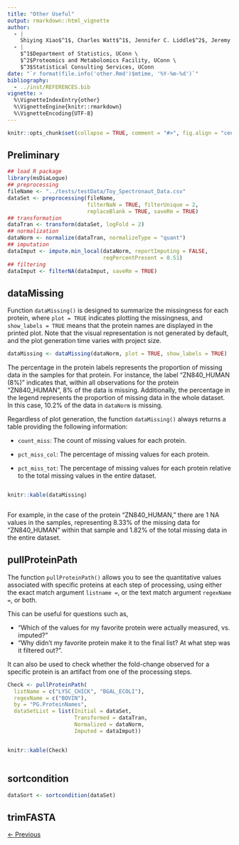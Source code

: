 ```yaml
---
title: "Other Useful"
output: rmarkdown::html_vignette
author: 
  - |
    Shiying Xiao$^1$, Charles Watt$^1$, Jennifer C. Liddle$^2$, Jeremy L. Balsbaugh$^2$, Timothy E. Moore$^3$
  - |
    $^1$Department of Statistics, UConn \
    $^2$Proteomics and Metabolomics Facility, UConn \
    $^3$Statistical Consulting Services, UConn
date: "`r format(file.info('other.Rmd')$mtime, '%Y-%m-%d')`"
bibliography:
  - ../inst/REFERENCES.bib
vignette: >
  %\VignetteIndexEntry{other}
  %\VignetteEngine{knitr::rmarkdown}
  %\VignetteEncoding{UTF-8}
---
```


```r
knitr::opts_chunk$set(collapse = TRUE, comment = "#>", fig.align = "center")
```


## Preliminary


```r
## load R package
library(msDiaLogue)
## preprocessing
fileName <- "../tests/testData/Toy_Spectronaut_Data.csv"
dataSet <- preprocessing(fileName,
                         filterNaN = TRUE, filterUnique = 2,
                         replaceBlank = TRUE, saveRm = TRUE)
## transformation
dataTran <- transform(dataSet, logFold = 2)
## normalization
dataNorm <- normalize(dataTran, normalizeType = "quant")
## imputation
dataImput <- impute.min_local(dataNorm, reportImputing = FALSE,
                              reqPercentPresent = 0.51)
## filtering
dataImput <- filterNA(dataImput, saveRm = TRUE)
```


## dataMissing


Function `dataMissing()` is designed to summarize the missingness for each
protein, where `plot = TRUE` indicates plotting the missingness, and
`show_labels = TRUE` means that the protein names are displayed in the printed
plot. Note that the visual representation is not generated by default, and the
plot generation time varies with project size.


```r
dataMissing <- dataMissing(dataNorm, plot = TRUE, show_labels = TRUE)
```


The percentage in the protein labels represents the proportion of missing data
in the samples for that protein. For instance, the label "ZN840_HUMAN (8\%)"
indicates that, within all observations for the protein "ZN840_HUMAN", 8\% of
the data is missing. Additionally, the percentage in the legend represents the
proportion of missing data in the whole dataset. In this case, 10.2\% of the
data in `dataNorm` is missing.


Regardless of plot generation, the function `dataMissing()` always returns a
table providing the following information:


+ `count_miss`: The count of missing values for each protein.

+ `pct_miss_col`: The percentage of missing values for each protein.

+ `pct_miss_tot`: The percentage of missing values for each protein relative to
the total missing values in the entire dataset.


<div style="overflow-x: auto;">
```r
knitr::kable(dataMissing)
```
</div>


For example, in the case of the protein "ZN840_HUMAN," there are 1 NA values in
the samples, representing 8.33\% of the missing data for "ZN840_HUMAN" within
that sample and 1.82\% of the total missing data in the entire dataset.


## pullProteinPath


The function `pullProteinPath()` allows you to see the quantitative values
associated with specific proteins at each step of processing, using either the
exact match argument `listname =`, or the text match argument `regexName =`, or
both.


This can be useful for questions such as,


+ "Which of the values for my favorite protein were actually measured, vs.
imputed?"
+ "Why didn't my favorite protein make it to the final list? At what step was it
filtered out?".


It can also be used to check whether the fold-change observed for a specific
protein is an artifact from one of the processing steps.


```r
Check <- pullProteinPath(
  listName = c("LYSC_CHICK", "BGAL_ECOLI"),
  regexName = c("BOVIN"),
  by = "PG.ProteinNames",
  dataSetList = list(Initial = dataSet,
                     Transformed = dataTran,
                     Normalized = dataNorm,
                     Imputed = dataImput))
```


<div style="overflow-x: auto;">
```r
knitr::kable(Check)
```
</div>


## sortcondition


```r
dataSort <- sortcondition(dataSet)
```


## trimFASTA


<div class="nav-button right-button">
<a href="visualization.html">← Previous</a>
</div>

